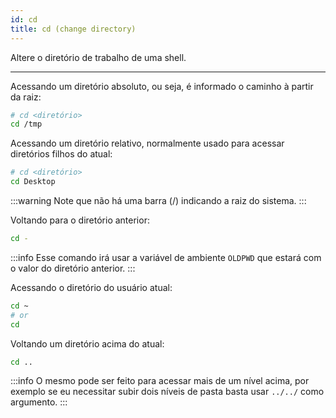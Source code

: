 ```yaml
---
id: cd
title: cd (change directory)
---
```


Altere o diretório de trabalho de uma shell.

---

Acessando um diretório absoluto, ou seja, é informado o caminho à partir da
raiz:

```bash
# cd <diretório>
cd /tmp
```

Acessando um diretório relativo, normalmente usado para acessar diretórios
filhos do atual:

```bash
# cd <diretório>
cd Desktop
```

:::warning
Note que não há uma barra (/) indicando a raiz do sistema.
:::

Voltando para o diretório anterior:

```bash
cd -
```

:::info
Esse comando irá usar a variável de ambiente `OLDPWD` que estará com o valor
do diretório anterior.
:::

Acessando o diretório do usuário atual:

```bash
cd ~
# or
cd
```

Voltando um diretório acima do atual:

```bash
cd ..
```

:::info
O mesmo pode ser feito para acessar mais de um nível acima, por exemplo se eu
necessitar subir dois níveis de pasta basta usar `../../` como argumento.
:::

